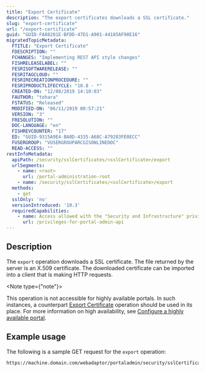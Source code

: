 ```yaml
---
title: "Export Certificate"
description: "The export certificates downloads a SSL certificate."
slug: "export-certificate"
url: "/export-certificate"
guid: "GUID-FA88281E-BFDD-47D1-A901-44185AF90E16"
migratedTopicMetadata:
  FTITLE: "Export Certificate"
  FDESCRIPTION: ""
  FCHANGES: "Implementing REST API style changes"
  FISHRELEASELABEL: ""
  FESRISOFTWARERELEASE: ""
  FESRITAGCLOUD: ""
  FESRIRECREATIONPROCEDURE: ""
  FESRIPRODUCTLIFECYCLE: "10.8 - *"
  CREATED-ON: "12/08/2019 14:10:03"
  FAUTHOR: "tohara"
  FSTATUS: "Released"
  MODIFIED-ON: "06/11/2019 00:57:21"
  VERSION: "3"
  FRESOLUTION: ""
  DOC-LANGUAGE: "en"
  FISHREVCOUNTER: "17"
  ED: "GUID-9315A9E4-BA0D-4335-A68C-A79283FE0ECC"
  FUSERGROUP: "VUSERGROUPARCGISONLINEDOC"
  READ-ACCESS: ""
restInfoMetadata:
  apiPath: /security/sslCertificates/<sslCertificate>/export
  urlSegments:
    - name: <root>
      url: /portal-administration-root
    - name: /security/sslCertificates/<sslCertificate>/export
  methods:
    - get
  sslOnly: 'no'
  versionIntroduced: '10.3'
  requiredCapabilities:
    - name: Access allowed with the "Security and Infrastructure" privilege in a single machine environment
      url: /privileges-for-portal-admin-api
---
```


## Description

The `export` operation downloads a SSL certificate. The file returned by the server is an X.509 certificate. The downloaded certificate can be imported into a client that is making HTTP requests.

<Note type={"note"}>

This operation is not accessible for highly available portals. In such instances, a counterpart [Export Certificate](/export-certificate-ha) operation should be used in its place. For more information on high availability, see [Configure a highly available portal](https://enterprise.arcgis.com/en/portal/latest/administer/windows/configuring-a-highly-available-portal.htm).
</Note>

## Example usage

The following is a sample GET request for the `export` operation:

```markdown
https://machine.domain.com/webadaptor/portaladmin/security/sslCertificates/myCert/export
```